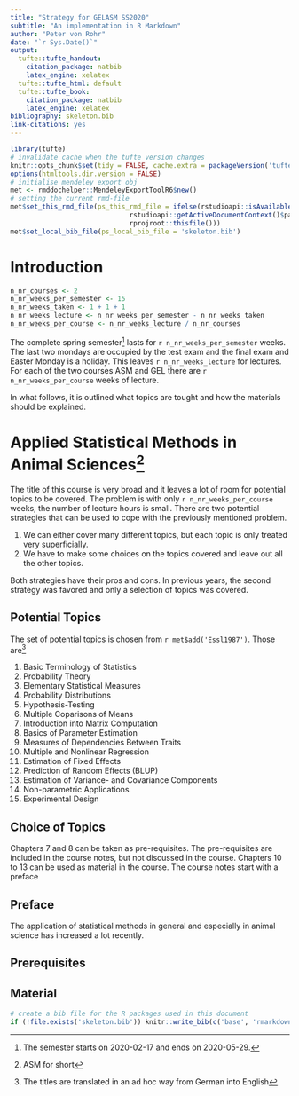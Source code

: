 ```yaml
---
title: "Strategy for GELASM SS2020"
subtitle: "An implementation in R Markdown"
author: "Peter von Rohr"
date: "`r Sys.Date()`"
output:
  tufte::tufte_handout:
    citation_package: natbib
    latex_engine: xelatex
  tufte::tufte_html: default
  tufte::tufte_book:
    citation_package: natbib
    latex_engine: xelatex
bibliography: skeleton.bib
link-citations: yes
---
```


```r
library(tufte)
# invalidate cache when the tufte version changes
knitr::opts_chunk$set(tidy = FALSE, cache.extra = packageVersion('tufte'))
options(htmltools.dir.version = FALSE)
# initialise mendeley export obj
met <- rmddochelper::MendeleyExportToolR6$new()
# setting the current rmd-file
met$set_this_rmd_file(ps_this_rmd_file = ifelse(rstudioapi::isAvailable(),
                              rstudioapi::getActiveDocumentContext()$path,
                              rprojroot::thisfile()))
met$set_local_bib_file(ps_local_bib_file = 'skeleton.bib') 
```

# Introduction
```r
n_nr_courses <- 2
n_nr_weeks_per_semester <- 15
n_nr_weeks_taken <- 1 + 1 + 1
n_nr_weeks_lecture <- n_nr_weeks_per_semester - n_nr_weeks_taken
n_nr_weeks_per_course <- n_nr_weeks_lecture / n_nr_courses
```

The complete spring semester^[The semester starts on 2020-02-17 and ends on 2020-05-29.] lasts for `r n_nr_weeks_per_semester` weeks. The last two mondays are occupied by the test exam and the final exam and Easter Monday is a holiday. This leaves `r n_nr_weeks_lecture` for lectures. For each of the two courses ASM and GEL there are `r n_nr_weeks_per_course` weeks of lecture. 

In what follows, it is outlined what topics are tought and how the materials should be explained.


# Applied Statistical Methods in Animal Sciences^[ASM for short]
The title of this course is very broad and it leaves a lot of room for potential topics to be covered. The problem is with only `r n_nr_weeks_per_course` weeks, the number of lecture hours is small. There are two potential strategies that can be used to cope with the previously mentioned problem. 

1. We can either cover many different topics, but each topic is only treated very superficially.
2. We have to make some choices on the topics covered and leave out all the other topics. 

Both strategies have their pros and cons. In previous years, the second strategy was favored and only a selection of topics was covered. 


## Potential Topics
The set of potential topics is chosen from `r met$add('Essl1987')`. Those are^[The titles are translated in an ad hoc way from German into English]

1. Basic Terminology of Statistics
2. Probability Theory
3. Elementary Statistical Measures
4. Probability Distributions
5. Hypothesis-Testing
6. Multiple Coparisons of Means
7. Introduction into Matrix Computation
8. Basics of Parameter Estimation
9. Measures of Dependencies Between Traits
10. Multiple and Nonlinear Regression
11. Estimation of Fixed Effects
12. Prediction of Random Effects (BLUP)
13. Estimation of Variance- and Covariance Components
14. Non-parametric Applications
15. Experimental Design


## Choice of Topics
Chapters 7 and 8 can be taken as pre-requisites. The pre-requisites are included in the course notes, but not discussed in the course. Chapters 10 to 13 can be used as material in the course. The course notes start with a preface


## Preface
The application of statistical methods in general and especially in animal science has increased a lot recently. 


## Prerequisites


## Material





```r
# create a bib file for the R packages used in this document
if (!file.exists('skeleton.bib')) knitr::write_bib(c('base', 'rmarkdown'), file = 'skeleton.bib')
```
